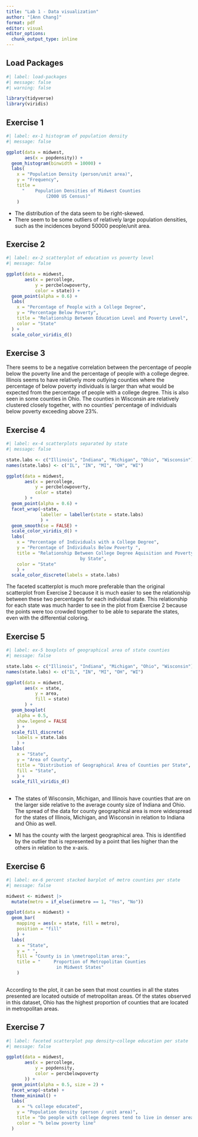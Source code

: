 ```yaml
---
title: "Lab 1 - Data visualization"
author: "[Ann Chang]"
format: pdf
editor: visual
editor_options: 
  chunk_output_type: inline
---
```


## Load Packages

```r
#| label: load-packages
#| message: false
#| warning: false

library(tidyverse)
library(viridis)

```

## Exercise 1

```r
#| label: ex-1 histogram of population density
#| message: false

ggplot(data = midwest, 
       aes(x = popdensity)) +
  geom_histogram(binwidth = 10000) +
  labs(
    x = "Population Density (person/unit area)",
    y = "Frequency",
    title = 
      "    Population Densities of Midwest Counties
               (2000 US Census)"
    )

```
- The distribution of the data seem to be right-skewed.
- There seem to be some outliers of relatively large population densities, such
as the incidences beyond 50000 people/unit area. 

## Exercise 2


```r
#| label: ex-2 scatterplot of education vs poverty level
#| message: false

ggplot(data = midwest, 
       aes(x = percollege,
           y = percbelowpoverty,
           color = state)) +
  geom_point(alpha = 0.6) +
  labs(
    x = "Percentage of People with a College Degree",
    y = "Percentage Below Poverty",
    title = "Relationship Between Education Level and Poverty Level",
    color = "State"
  ) +
  scale_color_viridis_d()

```

## Exercise 3

There seems to be a negative correlation between the percentage of people below the poverty line and the percentage of people with a college degree. Illinois 
seems to have relatively more outlying counties where the percentage of below poverty individuals is larger than what would be expected from the percentage of people with a college degree. This is also seen in some counties in Ohio. The counties in Wisconsin are relatively clustered closely together, with no counties' percentage of individuals below poverty exceeding above 23%. 

## Exercise 4

```r
#| label: ex-4 scatterplots separated by state
#| message: false

state.labs <- c("Illinois", "Indiana", "Michigan", "Ohio", "Wisconsin")
names(state.labs) <- c("IL", "IN", "MI", "OH", "WI")

ggplot(data = midwest, 
       aes(x = percollege,
           y = percbelowpoverty,
           color = state)
       ) +
  geom_point(alpha = 0.6) +
  facet_wrap(~state, 
             labeller = labeller(state = state.labs)
             ) +
  geom_smooth(se = FALSE) +
  scale_color_viridis_d() +
  labs(
    x = "Percentage of Individuals with a College Degree",
    y = "Percentage of Individuals Below Poverty ",
    title = "Relationship Between College Degree Aquisition and Poverty Level,
                            by State",
    color = "State"
    ) +
  scale_color_discrete(labels = state.labs)
```
The faceted scatterplot is much more preferable than the original scatterplot
from Exercise 2 because it is much easier to see the relationship between these
two percentages for each individual state. This relationship for each state was
much harder to see in the plot from Exercise 2 because the points were too crowded together to be able to separate the states, even with the differential coloring. 

## Exercise 5

```r
#| label: ex-5 boxplots of geographical area of state counties
#| message: false  

state.labs <- c("Illinois", "Indiana", "Michigan", "Ohio", "Wisconsin")
names(state.labs) <- c("IL", "IN", "MI", "OH", "WI")

ggplot(data = midwest,
       aes(x = state,
           y = area,
           fill = state)
       ) +
  geom_boxplot(
    alpha = 0.5,
    show.legend = FALSE
    ) +
  scale_fill_discrete(
    labels = state.labs
    ) +
  labs(
    x = "State",
    y = "Area of County",
    title = "Distribution of Geographical Area of Counties per State",
    fill = "State",
    ) +
  scale_fill_viridis_d()
  
```
- The states of Wisconsin, Michigan, and Illinois have counties that are on the larger side relative to the average county size of Indiana and Ohio. The spread of the data for county geographical area is more widespread for the states of Illinois, Michigan, and Wisconsin in relation to Indiana and Ohio as well. 

- MI has the county with the largest geographical area. This is identified by the outlier that is represented by a point that lies higher than the others in relation to the x-axis. 


## Exercise 6

```r
#| label: ex-6 percent stacked barplot of metro counties per state
#| message: false

midwest <- midwest |> 
  mutate(metro = if_else(inmetro == 1, "Yes", "No"))

ggplot(data = midwest) +
  geom_bar(
    mapping = aes(x = state, fill = metro), 
    position = "fill"
    ) +
  labs(
    x = "State",
    y = " ", 
    fill = "County is in \nmetropolitan area:",
    title = "     Proportion of Metropolitan Counties
                   in Midwest States" 
    )
  
```
According to the plot, it can be seen that most counties in all the states presented are located  outside of metropolitan areas. Of the states observed in this dataset, Ohio has the highest proportion of counties that are located in metropolitan areas. 

## Exercise 7

```r
#| label: faceted scatterplot pop density~college education per state
#| message: false

ggplot(data = midwest, 
       aes(x = percollege,
           y = popdensity,
           color = percbelowpoverty
       )) +
  geom_point(alpha = 0.5, size = 2) +
  facet_wrap(~state) +
  theme_minimal() +
  labs(
    x = "% college educated",
    y = "Population density (person / unit area)",
    title = "Do people with college degrees tend to live in denser areas?",
    color = "% below poverty line"
  )
```

